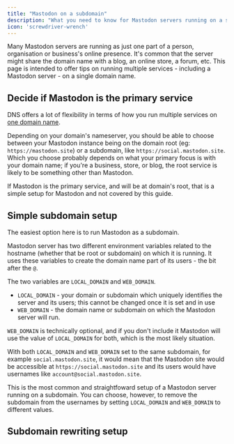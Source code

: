 ```yaml
---
title: "Mastodon on a subdomain"
description: "What you need to know for Mastodon servers running on a shared domain name"
icon: 'screwdriver-wrench'
---
```


Many Mastodon servers are running as just one part of a person, organisation or business's online presence. It's common that the server might share the domain name with a blog, an online store, a forum, etc. This page is intended to offer tips on running multiple services - including a Mastodon server - on a single domain name.

## Decide if Mastodon is the primary service

DNS offers a lot of flexibility in terms of how you run multiple services on [one domain name](/managed-server/domain-name).

Depending on your domain's nameserver, you should be able to choose between your Mastodon instance being on the domain root (eg: `https://mastodon.site`) or a subdomain, like `https://social.mastodon.site`. Which you choose probably depends on what your primary focus is with your domain name; if you're a business, store, or blog, the root service is likely to be something other than Mastodon. 

If Mastodon is the primary service, and will be at domain's root, that is a simple setup for Mastodon and not covered by this guide.

## Simple subdomain setup

The easiest option here is to run Mastodon as a subdomain.

Mastodon server has two different environment variables related to the hostname (whether that be root or subdomain) on which it is running. It uses these variables to create the domain name part of its users - the bit after the `@`.

The two variables are `LOCAL_DOMAIN` and `WEB_DOMAIN`.

* `LOCAL_DOMAIN` - your domain or subdomain which uniquely identifies the server and its users; this cannot be changed once it is set and in use
* `WEB_DOMAIN` - the domain name or subdomain on which the Mastodon server will run.

`WEB_DOMAIN` is technically optional, and if you don't include it Mastodon will use the value of `LOCAL_DOMAIN` for both, which is the most likely situation.

With both `LOCAL_DOMAIN` and `WEB_DOMAIN` set to the same subdomain, for example `social.mastodon.site`, it would mean that the Mastodon site would be accessible at `https://social.mastodon.site` and its users would have usernames like `account@social.mastodon.site`. 

This is the most common and straightfoward setup of a Mastodon server running on a subdomain. You can choose, however, to remove the subdomain from the usernames by setting `LOCAL_DOMAIN` and `WEB_DOMAIN` to different values.

## Subdomain rewriting setup

